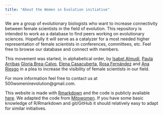 ```yaml
---
title: "About the Women in Evolution initiative"
---
```


We are a group of evolutionary biologists who want to increase connectivity between female scientists in the field of evolution. This repository is intended to work as a database to find peers working on evolutionary sciences. Hopefully it will serve as a catalyzer for a most needed higher representation of female scientists in conferences, committees, etc. Feel free to browse our database and connect with members. 

This movement was started, in alphabetical order, by [Isabel Almudí](https://twitter.com/IsabelAlmudi), [Paula Arribas](https://twitter.com/Pau_Arribas) [Gloria Brea-Calvo](https://twitter.com/gloriabreacalvo), [Elena Casacuberta](https://twitter.com/Elenacleomina), [Rosa Fernández](https://twitter.com/Rosamygale) and [Ana Riesgo](https://twitter.com/anariesgogil) in a plea to increase the visibility of female scientists in our field. 

For more information feel free to contact us at 500womeninevolution@gmail.com.

This website is made with [Rmarkdown](https://bookdown.org/yihui/rmarkdown/rmarkdown-site.html) and the code is publicly available [here](https://github.com/womeninevolution/womeninevolution.github.io). We adapted the code from [Mitowomen](https://github.com/mitodisease/mitowomen). If you have some basic knowledge of R/Rmarkdown and git/GitHub it should relatively easy to adapt for similar initiatives.
